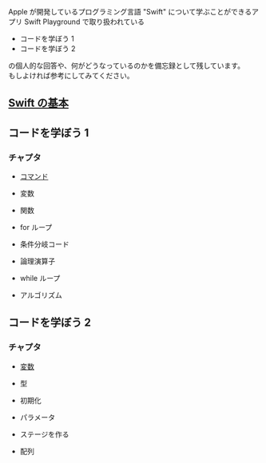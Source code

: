 Apple が開発しているプログラミング言語 "Swift" について学ぶことができるアプリ Swift Playground で取り扱われている
- コードを学ぼう 1
- コードを学ぼう 2

の個人的な回答や、何がどうなっているのかを備忘録として残しています。  
もしよければ参考にしてみてください。  
  
## [Swift の基本](https://anthrotech.dev/@inugamine/swiftPlayground/swiftMemo)

## コードを学ぼう 1
### チャプタ


- [コマンド](https://anthrotech.dev/@inugamine/swiftPlayground/code1/command.mdx)

- 変数

- 関数

- for ループ

- 条件分岐コード

- 論理演算子

- while ループ

- アルゴリズム

## コードを学ぼう 2
### チャプタ

- [変数](https://anthrotech.dev/@inugamine/swiftPlayground/code2/variable.mdx)

- 型

- 初期化

- パラメータ

- ステージを作る

- 配列
